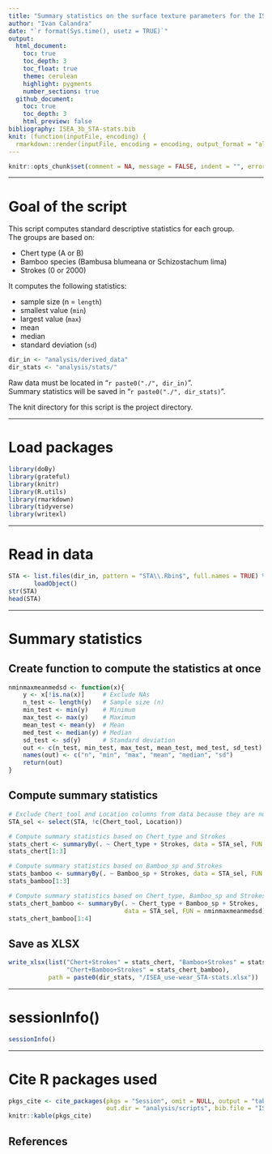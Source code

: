 ```yaml
---
title: "Summary statistics on the surface texture parameters for the ISEA use-wear project"
author: "Ivan Calandra"
date: "`r format(Sys.time(), usetz = TRUE)`"
output:
  html_document:
    toc: true
    toc_depth: 3
    toc_float: true
    theme: cerulean
    highlight: pygments
    number_sections: true
  github_document: 
    toc: true
    toc_depth: 3
    html_preview: false
bibliography: ISEA_3b_STA-stats.bib
knit: (function(inputFile, encoding) {
  rmarkdown::render(inputFile, encoding = encoding, output_format = "all", knit_root_dir = rprojroot::find_rstudio_root_file()) })
---
```



```r
knitr::opts_chunk$set(comment = NA, message = FALSE, indent = "", error = TRUE)
```


---


# Goal of the script
This script computes standard descriptive statistics for each group.  
The groups are based on:

* Chert type (A or B)  
* Bamboo species (Bambusa blumeana or Schizostachum lima)  
* Strokes (0 or 2000)

It computes the following statistics:  

* sample size (n = `length`)  
* smallest value (`min`)  
* largest value (`max`)
* mean  
* median  
* standard deviation (`sd`)

```r
dir_in <- "analysis/derived_data"
dir_stats <- "analysis/stats/"
```

Raw data must be located in "`r paste0("./", dir_in)`".  
Summary statistics will be saved in "`r paste0("./", dir_stats)`".

The knit directory for this script is the project directory.


---


# Load packages
```r
library(doBy)
library(grateful)
library(knitr)
library(R.utils)
library(rmarkdown)
library(tidyverse)
library(writexl)
```


---


# Read in data
```r
STA <- list.files(dir_in, pattern = "STA\\.Rbin$", full.names = TRUE) %>% 
       loadObject()
str(STA)
head(STA)
```


---


# Summary statistics

## Create function to compute the statistics at once
```r
nminmaxmeanmedsd <- function(x){
    y <- x[!is.na(x)]     # Exclude NAs
    n_test <- length(y)   # Sample size (n)
    min_test <- min(y)    # Minimum
    max_test <- max(y)    # Maximum
    mean_test <- mean(y)  # Mean
    med_test <- median(y) # Median
    sd_test <- sd(y)      # Standard deviation
    out <- c(n_test, min_test, max_test, mean_test, med_test, sd_test) # Concatenate
    names(out) <- c("n", "min", "max", "mean", "median", "sd")         # Name values
    return(out)                                                        # Object to return
}
```


## Compute summary statistics
```r
# Exclude Chert_tool and Location columns from data because they are numeric yet not relevant for stats
STA_sel <- select(STA, !c(Chert_tool, Location))

# Compute summary statistics based on Chert_type and Strokes
stats_chert <- summaryBy(. ~ Chert_type + Strokes, data = STA_sel, FUN = nminmaxmeanmedsd)
stats_chert[1:3]

# Compute summary statistics based on Bamboo_sp and Strokes
stats_bamboo <- summaryBy(. ~ Bamboo_sp + Strokes, data = STA_sel, FUN = nminmaxmeanmedsd)
stats_bamboo[1:3]

# Compute summary statistics based on Chert_type, Bamboo_sp and Strokes
stats_chert_bamboo <- summaryBy(. ~ Chert_type + Bamboo_sp + Strokes, 
                                data = STA_sel, FUN = nminmaxmeanmedsd)
stats_chert_bamboo[1:4]
```


## Save as XLSX
```r
write_xlsx(list("Chert+Strokes" = stats_chert, "Bamboo+Strokes" = stats_bamboo, 
                "Chert+Bamboo+Strokes" = stats_chert_bamboo), 
           path = paste0(dir_stats, "/ISEA_use-wear_STA-stats.xlsx"))
```


---


# sessionInfo()

```r
sessionInfo()
```


---


# Cite R packages used

```r
pkgs_cite <- cite_packages(pkgs = "Session", omit = NULL, output = "table", include.RStudio = TRUE, 
                           out.dir = "analysis/scripts", bib.file = "ISEA_3b_STA-stats")
knitr::kable(pkgs_cite)
```


## References

